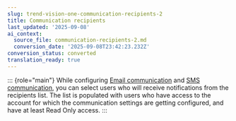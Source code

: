 ```yaml
---
slug: trend-vision-one-communication-recipients-2
title: Communication recipients
last_updated: '2025-09-08'
ai_context:
  source_file: communication-recipients-2.md
  conversion_date: '2025-09-08T23:42:23.232Z'
conversion_status: converted
translation_ready: true
---
```


::: {role="main"}
While configuring [Email communication](email-communication.mdx) and [SMS communication](sms-communication.mdx), you can select users who will receive notifications from the recipients list. The list is populated with users who have access to the account for which the communication settings are getting configured, and have at least Read Only access.
:::
